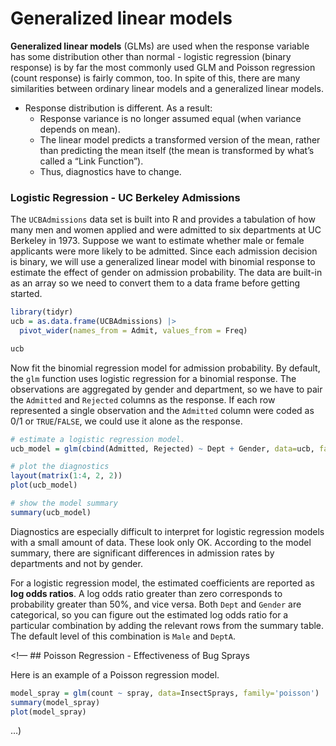 <!---# Generalized Linear Models

```r
library(alone)

data(survivalists)
survivalists$podium = survivalists$result <= 3
```

## Generalized how?
The linear regression model fits a straight line through scatterplot data. That's a very restrictive model. The generalized linear model begins to loosen some of the restrictions by allowing the response to have a distribution other than the normal distribution.

## Distributions
Statisticians have defined distributions to describe common kinds of randomness. In regression modeling, we are primarily concerned about the distribution of the response, rather than the features.  Linear regression assumes that the residuals have a distribution that we call "normal" or "Gaussian". But there are other important distributons that are very common in applied scientific research. I'll give you a brief description of the most important distributions here, but you should talk to a statistician and/or read deeply to understand the conditions that are assumed by the response family you've selected for a model.

### Binomial
A very common kind of response is one that puts each observation in a binary class. Examples include: whether a patient survived after receiving a medical treatment, whether a plant successfully germinated, and whether a a target mineral was found in a rock sample. We call this kind of response a binomial response, and it can refer to either a single outcome, or several independent outcomes that are grouped together. An example of the second case would be a measurement of how many students from a class of 30 improved their test score after a lesson.

### Poisson
This is another type of discrete data, which is used for a very common kind of count data. When a count is of independent events with no upper limit, it's often a Poisson response. For example: how many patients were admitted to the hospital in one day with COVID-19, or how many cars drive past an intersection in one hour. There are further considerations to check with a statistician - e.g., if the events aren't independent then you may have a negative binomial response.

### Gamma
A Gamma distribution is for continuous data, which is also true of the normal distribution. But the Gamma distribution can only have positive values (not including zero), and it has greater variability when the values are greater. 


## The `glm()` function
In R, you will usually estimate a generalized linear model by the `glm()` function. Its interface is almost identical to the `lm()` function except it adds a parameter for the distribution, which is called `family`. So an example looks like this:

```r
logistic_model = glm(podium ~ gender * age, data=survivalists, family='binomial')
summary(logistic_model)
```

The summary reports that there is apparently no significant effect of gender, or age, nor any significant interaction between them for this data.

```r

```

### Summary of a GLM
To view and interpret a GLM, use the `summary()` function, just as you did for a linear model. The interpretation is extremely similar, with only minor differences that aren't worth belaboring in this introduction.


### Diagnostics for GLMs




--->

# Generalized linear models

**Generalized linear models** (GLMs) are used when the response variable has
some distribution other than normal - logistic regression (binary response) is
by far the most commonly used GLM and Poisson regression (count response) is
fairly common, too. In spite of this, there are many similarities between
ordinary linear models and a generalized linear models.

- Response distribution is different. As a result:
  - Response variance is no longer assumed equal (when variance depends on mean).
  - The linear model predicts a transformed version of the mean, rather than predicting the mean itself (the mean is transformed by what's called a "Link Function").
  - Thus, diagnostics have to change.

### Logistic Regression - UC Berkeley Admissions

The `UCBAdmissions` data set is built into R and provides a tabulation of how many men and women applied and were admitted to six departments at UC Berkeley in 1973. Suppose we want to estimate whether male or female applicants were more likely to be admitted. Since each admission decision is binary, we will use a generalized linear model with binomial response to estimate the effect of gender on admission probability. The data are built-in as an array so we need to convert them to a data frame before getting started.

```r
library(tidyr)
ucb = as.data.frame(UCBAdmissions) |>
  pivot_wider(names_from = Admit, values_from = Freq)

ucb
```

Now fit the binomial regression model for admission probability. By default,
the `glm` function uses logistic regression for a binomial response. The
observations are aggregated by gender and department, so we have to pair the
`Admitted` and `Rejected` columns as the response. If each row represented a
single observation and the `Admitted` column were coded as 0/1 or
`TRUE`/`FALSE`, we could use it alone as the response.

```r
# estimate a logistic regression model.
ucb_model = glm(cbind(Admitted, Rejected) ~ Dept + Gender, data=ucb, family='binomial')

# plot the diagnostics
layout(matrix(1:4, 2, 2))
plot(ucb_model)

# show the model summary
summary(ucb_model)
```

Diagnostics are especially difficult to interpret for logistic regression models with a small amount of data. These look only OK. According to the model summary, there are significant differences in admission rates by departments and not by gender.

For a logistic regression model, the estimated coefficients are reported as
**log odds ratios**. A log odds ratio greater than zero corresponds to
probability greater than 50%, and vice versa. Both `Dept` and `Gender` are
categorical, so you can figure out the estimated log odds ratio for a
particular combination by adding the relevant rows from the summary table. The
default level of this combination is `Male` and `DeptA`.

<!---This data has often been used to illustrate Simpson's Paradox, because overall men were admitted at a greater rate than women, but this may be because women applied to more selective departments. --->

<!---
## Poisson Regression - Effectiveness of Bug Sprays

Here is an example of a Poisson regression model. 

```r
model_spray = glm(count ~ spray, data=InsectSprays, family='poisson')
summary(model_spray)
plot(model_spray)
```


...)
